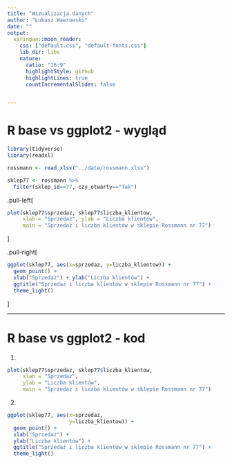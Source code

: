 ```yaml
---
title: "Wizualizacja danych"
author: "Łukasz Wawrowski"
date: ""
output:
  xaringan::moon_reader:
    css: ["default.css", "default-fonts.css"]
    lib_dir: libs
    nature:
      ratio: "16:9"
      highlightStyle: github
      highlightLines: true
      countIncrementalSlides: false


---
```


# R base vs ggplot2 - wygląd

```r
library(tidyverse)
library(readxl)

rossmann <- read_xlsx("../data/rossmann.xlsx")

sklep77 <- rossmann %>%
  filter(sklep_id==77, czy_otwarty=="Tak")

```

.pull-left[
```r
plot(sklep77$sprzedaz, sklep77$liczba_klientow, 
     xlab = "Sprzedaż", ylab = "Liczba klientów",
     main = "Sprzedaż i liczba klientów w sklepie Rossmann nr 77")
```


]


.pull-right[
```r
ggplot(sklep77, aes(x=sprzedaz, y=liczba_klientow)) +
  geom_point() +
  xlab("Sprzedaż") + ylab("Liczba klientów") +
  ggtitle("Sprzedaż i liczba klientów w sklepie Rossmann nr 77") +
  theme_light()
```


]

---

# R base vs ggplot2 - kod

1.

```r
plot(sklep77$sprzedaz, sklep77$liczba_klientow, 
     xlab = "Sprzedaż", 
     ylab = "Liczba klientów",
     main = "Sprzedaż i liczba klientów w sklepie Rossmann nr 77")
```

2.

```r
ggplot(sklep77, aes(x=sprzedaz, 
                    y=liczba_klientow)) +
  geom_point() +
  xlab("Sprzedaż") + 
  ylab("Liczba klientów") +
  ggtitle("Sprzedaż i liczba klientów w sklepie Rossmann nr 77") +
  theme_light()
```
